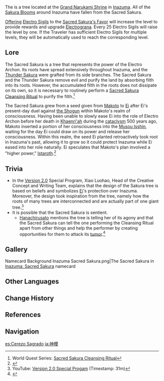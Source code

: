 {{Location Infobox
|image        = Sacred Sakura.png
|type         = Point of Interest
|icon         = UI Sacred Sakura.png 
|region       = Inazuma
|area         = Narukami Island
|sub          = Grand Narukami Shrine
}}
{{Description|The sacred tree that protects [[Inazuma]] towers proudly over the [[Grand Narukami Shrine]]. Its offshoots can be found all over the land.<br />In the past, the Inazumans be believed that the Sacred Sakura would cleanse the land of its impurity through the [[Thunder Sakura]], defending the safety of earth and water alike.<br />The Sacred Sakura bestows [[Electrograna]] as its envoys to travelers that it favors, helping them to conquer adversity.}}
The {{Lang|'''Sacred Sakura'''|ja=神櫻|ja_rm=Shin'ou}} is a tree located at the [[Grand Narukami Shrine]] in [[Inazuma]]. All of the [[Sakura Bloom]]s around Inazuma have fallen from the Sacred Sakura.

[[Offering]] [[Electro Sigil]]s to the [[Sacred Sakura's Favor]] will increase the level to provide rewards and upgrade [[Electrograna]]. Every 25 Electro Sigils will raise the level by one. If the Traveler has sufficient Electro Sigils for multiple levels, they will be automatically used to reach the corresponding level.

==Lore==
The Sacred Sakura is a tree that represents the power of the Electro Archon. Its roots have spread extensively throughout Inazuma, and the [[Thunder Sakura]] were grafted from its side branches. The Sacred Sakura and the Thunder Sakura remove evil and purify the land by absorbing filth into its roots. However, the accumulated filth in the roots does not dissipate on its own, so it is necessary to routinely perform a [[Sacred Sakura Cleansing Ritual#Lore|Sacred Sakura Cleansing Ritual]] to purify the filth.<ref>World Quest Series: [[Sacred Sakura Cleansing Ritual]]</ref>

The Sacred Sakura grew from a seed given from [[Makoto]] to [[Ei]] after Ei's present-day duel against [[the Shogun]] within Makoto's realm of consciousness. Having been unable to slowly ease Ei into the role of Electro Archon before her death in [[Khaenri'ah]] during the [[cataclysm]] 500 years ago, Makoto inserted a portion of her consciousness into the [[Musou Isshin]], waiting for the day Ei could draw on its power and release her consciousness. Within this realm, the seed Ei planted retroactively took root in Inazuma's past, allowing it to grow so it could protect Inazuma while Ei eased into her role naturally. Ei speculates that Makoto's plan involved a "higher power," [[Istaroth]].<ref>{{Ref/Quest|Radiant Sakura}}</ref>

==Trivia==
*In the [[Version 2.0]] Special Program, Xiao Luohao, Head of the Creative Concept and Writing Team, explains that the design of the Sakura tree is based on {{Lang|{{w|Himorogi}}|ja=神籬}} beliefs and symbolizes [[Ei]]'s protection over Inazuma. Moreover, the design took inspiration from the {{w|quaking aspen}} tree, namely how the roots of many trees are interconnected and are actually part of one giant tree.<ref>YouTube: [https://youtu.be/l8YXe7EkmoU Version 2.0 Special Progam] (Timestamp: 31m)</ref>
*It is possible that the Sacred Sakura is sentient.
**[[Hanachirusato]] mentions the tree is telling her of its agony and that the Sacred Sakura can tell the one performing the Cleansing Ritual apart from other things and help the performer by creating opportunities for them to attack its [[Miasmic Tumor|tumor]].<ref>{{Ref/Quest|Yougou Cleansing}}</ref>

==Gallery==
<gallery hideaddbutton="true" captionalign="center">
Namecard Background Inazuma Sacred Sakura.png|The Sacred Sakura in [[Inazuma: Sacred Sakura]] namecard
</gallery>

==Other Languages==
{{Other Languages
|en      = Sacred Sakura
|zhs     = 神樱
|zhs_rm  = Shényīng
|zht     = 神櫻
|zht_rm  = Shényīng
|zh_tl   = Divine Sakura
|ja      = {{Rubi|神|しん|櫻|おう}}
|ja_rm   = Shin'ou<ref>{{Ref/VO|Traveler|緋櫻毬について…|ja}}</ref>
|ja_tl   = Divine Sakura
|ko      = {{tt|신성|神聖}}한 벚나무
|ko_rm   = Sinseong-han Beotnamu
|ko_tl   = Sacred Cherry Tree
|es      = Cerezo Sagrado
|es_tl   = Sacred Cherry Tree
|fr      = Cerisier sacré
|fr_tl   = Sacred Cherry Tree
|ru      = Священная сакура
|ru_tl   = Sacred Sakura
|th      = Sacred Sakura
|vi      = {{tt|Anh Đào|櫻桃}} {{tt|Thần|神}}
|vi_tl   = Divine Sakura
|de      = Heilige Sakura
|de_tl   = Holy Sakura
|id      = Sacred Sakura
|pt      = Sakura Sagrada
|pt_tl   = Sacred Sakura
}}

==Change History==
{{Change History|2.0}}

==References==
{{Reflist}}

==Navigation==
{{PoI Navbox|Inazuma}}

[[es:Cerezo Sagrado]]
[[ja:神櫻]]